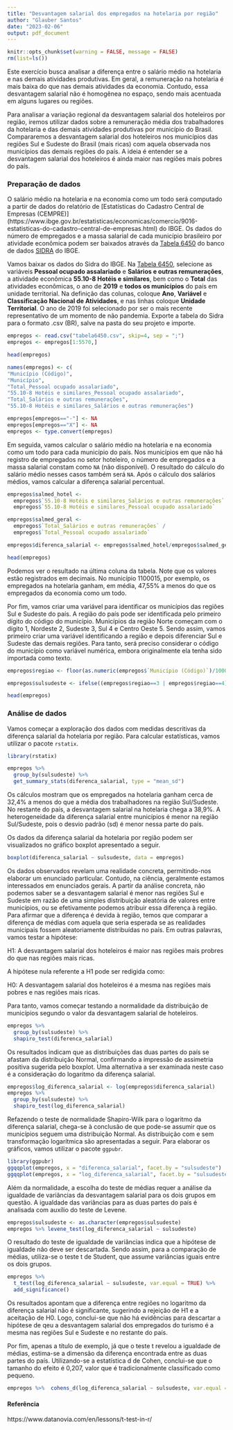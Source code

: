 ```yaml
---
title: "Desvantagem salarial dos empregados na hotelaria por região"
author: "Glauber Santos"
date: "2023-02-06"
output: pdf_document
---
```



```r
knitr::opts_chunk$set(warning = FALSE, message = FALSE)
rm(list=ls())
```

Este exercício busca analisar a diferença entre o salário médio na hotelaria e nas demais atividades produtivas. Em geral, a remuneração na hotelaria é mais baixa do que nas demais atividades da economia. Contudo, essa desvantagem salarial não é homogênea no espaço, sendo mais acentuada em alguns lugares ou regiões.

Para analisar a variação regional da desvantagem salarial dos hoteleiros por região, iremos utilizar dados sobre a remuneração média dos trabalhadores da hotelaria e das demais atividades produtivas por município do Brasil. Compararemos a desvantagem salarial dos hoteleiros nos municípios das regiões Sul e Sudeste do Brasil (mais ricas) com aquela observada nos municípios das demais regiões do país. A ideia é entender se a desvantagem salarial dos hoteleiros é ainda maior nas regiões mais pobres do país.


### Preparação de dados

O salário médio na hotelaria e na economia como um todo será computado a partir de dados do relatório de [Estatísticas do Cadastro Central de Empresas (CEMPRE)] (https://www.ibge.gov.br/estatisticas/economicas/comercio/9016-estatisticas-do-cadastro-central-de-empresas.html) do IBGE. Os dados do número de empregados e a massa salarial de cada município brasileiro por atividade econômica podem ser baixados através da [Tabela 6450](https://sidra.ibge.gov.br/tabela/6450) do banco de dados [SIDRA](https://sidra.ibge.gov.br/) do IBGE. 

Vamos baixar os dados do Sidra do IBGE. Na [Tabela 6450](https://sidra.ibge.gov.br/tabela/6450), selecione as variáveis **Pessoal ocupado assalariado** e **Salários e outras remunerações**, a atividade econômica **55.10-8 Hotéis e similares**, bem como o **Total** das atividades econômicas, o ano de **2019** e **todos os municípios** do país em unidade territorial. Na definição das colunas, coloque **Ano**, **Variável** e **Classificação Nacional de Atividades**, e nas linhas coloque **Unidade Territorial**. O ano de 2019 foi selecionado por ser o mais recente representativo de um momento de não pandemia. Exporte a tabela do Sidra para o formato .csv (BR), salve na pasta do seu projeto e importe. 
```r
empregos <- read.csv("tabela6450.csv", skip=4, sep = ";")
empregos <- empregos[1:5570,]

head(empregos)

names(empregos) <- c(
"Município (Código)",
"Município",
"Total_Pessoal ocupado assalariado",
"55.10-8 Hotéis e similares_Pessoal ocupado assalariado",
"Total_Salários e outras remunerações",
"55.10-8 Hotéis e similares_Salários e outras remunerações")

empregos[empregos=="-"] <- NA
empregos[empregos=="X"] <- NA
empregos <- type.convert(empregos)
```


Em seguida, vamos calcular o salário médio na hotelaria e na economia como um todo para cada município do país. Nos municípios em que não há registro de empregados no setor hoteleiro, o número de empregados e a massa salarial constam como `NA` (não disponível). O resultado do cálculo do salário médio nesses casos também será `NA`. Após o cálculo dos salários médios, vamos calcular a diferença salarial percentual.

```r
empregos$salmed_hotel <- 
  empregos$`55.10-8 Hotéis e similares_Salários e outras remunerações` / 
  empregos$`55.10-8 Hotéis e similares_Pessoal ocupado assalariado`

empregos$salmed_geral <- 
  empregos$`Total_Salários e outras remunerações` / 
  empregos$`Total_Pessoal ocupado assalariado`

empregos$diferenca_salarial <- empregos$salmed_hotel/empregos$salmed_geral-1

head(empregos)
```

Podemos ver o resultado na última coluna da tabela. Note que os valores estão registrados em decimais. No município 1100015, por exemplo, os empregados na hotelaria ganham, em média, 47,55% a menos do que os empregados da economia como um todo.

Por fim, vamos criar uma variável para identificar os municípios das regiões Sul e Sudeste do país. A região do país pode ser identificada pelo primeiro dígito do código do município. Municípios da região Norte começam com o dígito 1, Nordeste 2, Sudeste 3, Sul 4 e Centro Oeste 5. Sendo assim, vamos primeiro criar uma variável identificando a região e depois diferenciar Sul e Sudeste das demais regiões. Para tanto, será preciso considerar o código do município como variável numérica, embora originalmente ela tenha sido importada como texto.

```r
empregos$regiao <- floor(as.numeric(empregos$`Município (Código)`)/1000000)

empregos$sulsudeste <- ifelse((empregos$regiao==3 | empregos$regiao==4), 1, 0)

head(empregos)
```



### Análise de dados

Vamos começar a exploração dos dados com medidas descritivas da diferença salarial da hotelaria por região. Para calcular estatísticas, vamos utilizar o pacote `rstatix`.

```r
library(rstatix)

empregos %>%
  group_by(sulsudeste) %>%
  get_summary_stats(diferenca_salarial, type = "mean_sd")
```

Os cálculos mostram que os empregados na hotelaria ganham cerca de 32,4% a menos do que a média dos trabalhadores na região Sul/Sudeste. No restante do país, a desvantagem salarial na hotelaria chega a 38,9%. A heterogeneidade da diferença salarial entre municípios é menor na região Sul/Sudeste, pois o desvio padrão (sd) é menor nessa parte do país.

Os dados da diferença salarial da hotelaria por região podem ser visualizados no gráfico boxplot apresentado a seguir.

```r
boxplot(diferenca_salarial ~ sulsudeste, data = empregos)
```

Os dados observados revelam uma realidade concreta, permitindo-nos elaborar um enunciado particular. Contudo, na ciência, geralmente estamos interessados em enunciados gerais. A partir da análise concreta, não podemos saber se a desvantagem salarial é menor nas regiões Sul e Sudeste em razão de uma simples distribuição aleatória de valores entre municípios, ou se efetivamente podemos atribuir essa diferença à região. Para afirmar que a diferença é devida à região, temos que comparar a diferença de médias com aquela que seria esperada se as realidades municipais fossem aleatoriamente distribuídas no país. Em outras palavras, vamos testar a hipótese:

H1: A desvantagem salarial dos hoteleiros é maior nas regiões mais probres do que nas regiões mais ricas.

A hipótese nula referente a H1 pode ser redigida como:

H0: A desvantagem salarial dos hoteleiros é a mesma nas regiões mais pobres e nas regiões mais ricas.

Para tanto, vamos começar testando a normalidade da distribuição de municípios segundo o valor da desvantagem salarial de hoteleiros.

```r
empregos %>%
  group_by(sulsudeste) %>%
  shapiro_test(diferenca_salarial)
```

Os resultados indicam que as distribuições das duas partes do país se afastam da distribuição Normal, confirmando a impressão de assimetria positiva sugerida pelo boxplot. Uma alternativa a ser examinada neste caso é a consideração do logaritmo da diferença salarial.

```r
empregos$log_diferenca_salarial <- log(empregos$diferenca_salarial)
empregos %>%
  group_by(sulsudeste) %>%
  shapiro_test(log_diferenca_salarial)
```

Refazendo o teste de normalidade Shapiro-Wilk para o logaritmo da diferença salarial, chega-se à conclusão de que pode-se assumir que os municípios seguem uma distribuição Normal. As distribuição com e sem transformação logarítmica são apresentadas a seguir. Para elaborar os gráficos, vamos utilizar o pacote `ggpubr`.

```r
library(ggpubr)
ggqqplot(empregos, x = "diferenca_salarial", facet.by = "sulsudeste")
ggqqplot(empregos, x = "log_diferenca_salarial", facet.by = "sulsudeste")
```

Além da normalidade, a escolha do teste de médias requer a análise da igualdade de variâncias da desvantagem salarial para os dois grupos em questão. A igualdade das variâncias para as duas partes do país é analisada com auxílio do teste de Levene.
```r
empregos$sulsudeste <- as.character(empregos$sulsudeste)
empregos %>% levene_test(log_diferenca_salarial ~ sulsudeste)
```

O resultado do teste de igualdade de variâncias indica que a hipótese de igualdade não deve ser descartada. Sendo assim, para a comparação de médias, utiliza-se o teste t de Student, que assume variâncias iguais entre os dois grupos.
```r
empregos %>%
  t_test(log_diferenca_salarial ~ sulsudeste, var.equal = TRUE) %>%
  add_significance()
```

Os resultados apontam que a diferença entre regiões no logaritmo da diferença salarial não é significante, sugerindo a rejeição de H1 e a aceitação de H0. Logo, conclui-se que não há evidências para descartar a hipótese de qeu a desvantagem salarial dos empregados do turismo é a mesma nas regiões Sul e Sudeste e no restante do país.

Por fim, apenas a título de exemplo, já que o teste t revelou a igualdade de médias, estima-se a dimensão da diferença encontrada entre as duas partes do país. Utilizando-se a estatística d de Cohen, conclui-se que o tamanho do efeito é 0,207, valor que é tradicionalmente classificado como pequeno.
```r
empregos %>%  cohens_d(log_diferenca_salarial ~ sulsudeste, var.equal = TRUE)
```
#### Referência
https://www.datanovia.com/en/lessons/t-test-in-r/